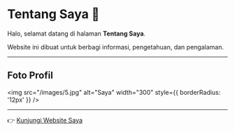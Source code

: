 # Tentang Saya 🎉

Halo, selamat datang di halaman **Tentang Saya**.

Website ini dibuat untuk berbagi informasi, pengetahuan, dan pengalaman.

---

## Foto Profil
<img src="/images/5.jpg" alt="Saya" width="300" style={{ borderRadius: '12px' }} />

---

👉 [Kunjungi Website Saya](https://example.com)
